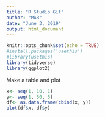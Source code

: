 ```yaml
---
title: "R Studio Git"
author: "MAR"
date: "June 3, 2019"
output: html_document
---
```



```r
knitr::opts_chunk$set(echo = TRUE)
#install.packages('usethis')
#library(usethis)
library(tidyverse)
library(ggplot2)
```

Make a table and plot
```r
x<- seq(1, 10, 1)
y<- seq(1, 50, 5)
df<- as.data.frame(cbind(x, y))
plot(df$x, df$y)
```
